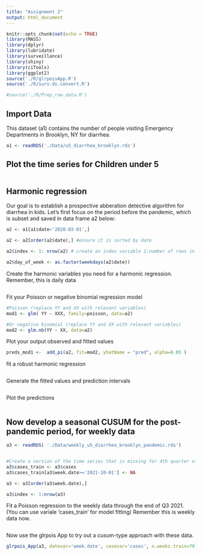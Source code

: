```yaml
---
title: "Assignment 2"
output: html_document
---
```


```r
knitr::opts_chunk$set(echo = TRUE)
library(MASS)
library(dplyr)
library(lubridate)
library(surveillance)
library(shiny)
library(ciTools)
library(ggplot2)
source('./R/glrpoisApp.R')
source('./R/surv.ds.convert.R')

#source('./R/Prep_raw_data.R')

```


## Import Data

This dataset (a1) contains the number of people visiting Emergency Departments in Brooklyn, NY for diarrhea.

```r
a1 <- readRDS('./Data/u5_diarrhea_brooklyn.rds')
```


## Plot the time series for Children under 5
```r

```

## Harmonic regression

Our goal is to establish a prospective abberation detective algorithm for diarrhea in kids. Let's first focus on the period before the pandemic, which is subset and saved in data frame a2 below:

```r
a2 <- a1[a1$date<'2020-03-01',]

a2 <- a2[order(a2$date),] #ensure it is sorted by date

a2$index <- 1: nrow(a2) # create an index variable 1:number of rows in a2

a2$day_of_week <- as.factor(weekdays(a2$date))
```

Create the harmonic variables you need for a harmonic regression. Remember, this is daily data

```r

```

Fit your Poisson or negative binomial regression model

```r
#Poisson (replace YY and XX with relevant variables)
mod1 <- glm( YY ~ XXX, family=poisson, data=a2)

#Or negative binomial (replace YY and XX with relevant variables)
mod2 <- glm.nb(YY ~ XX, data=a2)

```

Plot your output observed and fitted values

```r
preds_mod1 <-  add_pi(a2, fit=mod2, yhatName = "pred", alpha=0.05 )

```

fit a robust harmonic regression

```r

```

Generate the fitted values and prediction intervals

```r

```

Plot the predictions

```r

```

## Now develop a seasonal CUSUM for the post-pandemic period, for weekly data

```r
a3 <- readRDS( './Data/weekly_u5_diarrhea_brooklyn_pandemic.rds')


#Create a version of the time series that is missing for 4th quarter of 2021
a3$cases_train <- a3$cases
a3$cases_train[a3$week.date>='2021-10-01'] <- NA

a3 <- a3[order(a3$week.date),]

a3$index <- 1:nrow(a3)
```

Fit a Poisson regression to the weekly data through the end of Q3 2021. (You can use variale 'cases_train' for model fitting) Remember this is weekly data now.

```r

```

Now use the glrpois App to try out a cusum-type approach with these data. 

```r
glrpois_App(a3, datevar='week.date', casevar='cases', n.weeks.train=79)
```





